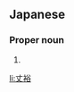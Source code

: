 ==Japanese==
{{ja-kanjitab|たけ|ひろ}}

===Proper noun===
{{ja-pos|たけひろ|proper}}

# {{given name|male|lang=ja|sort=たけひろ}}

[[li:丈裕]]